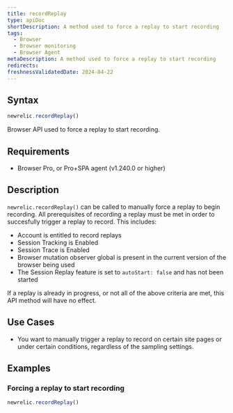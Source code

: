 ```yaml
---
title: recordReplay
type: apiDoc
shortDescription: A method used to force a replay to start recording
tags:
  - Browser
  - Browser monitoring
  - Browser Agent
metaDescription: A method used to force a replay to start recording
redirects:
freshnessValidatedDate: 2024-04-22
---
```


## Syntax

```js
newrelic.recordReplay()
```

Browser API used to force a replay to start recording.

## Requirements

* Browser Pro, or Pro+SPA agent (v1.240.0 or higher)

## Description

`newrelic.recordReplay()` can be called to manually force a replay to begin recording. All prerequisites of recording a replay must be met in order to succesfully trigger a replay to record.  This includes:
* Account is entitled to record replays
* Session Tracking is Enabled
* Session Trace is Enabled 
* Browser mutation observer global is present in the current version of the browser being used
* The Session Replay feature is set to `autoStart: false` and has not been started

If a replay is already in progress, or not all of the above criteria are met, this API method will have no effect.

## Use Cases
* You want to manually trigger a replay to record on certain site pages or under certain conditions, regardless of the sampling settings.

## Examples

### Forcing a replay to start recording

```js
newrelic.recordReplay()
```
